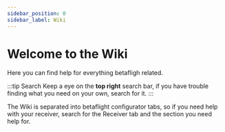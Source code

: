 ```yaml
---
sidebar_position: 0
sidebar_label: Wiki
---
```


# Welcome to the Wiki

Here you can find help for everything betafligh related.

:::tip Search
Keep a eye on the **top right** search bar, if you have trouble finding what you need on your own, search for it.
:::

The Wiki is separated into betaflight configurator tabs, so if you need help with your receiver,
search for the Receiver tab and the section you need help for.